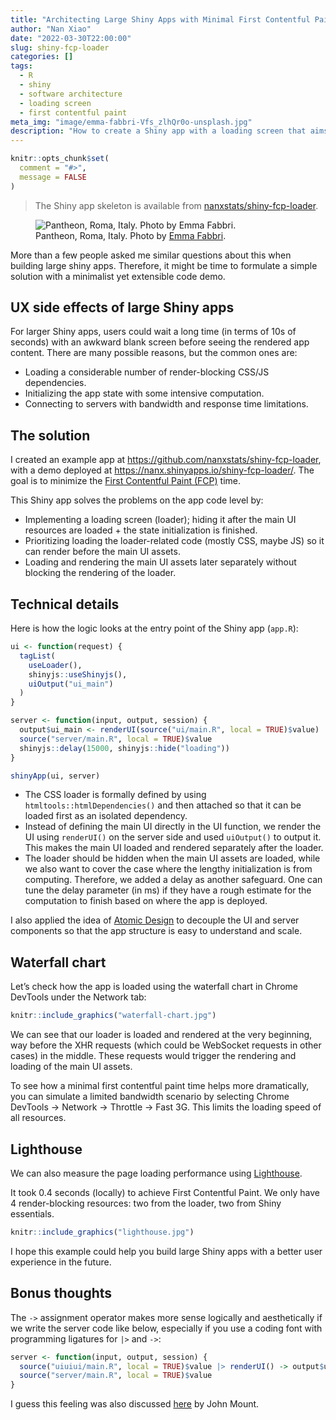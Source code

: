 ```yaml
---
title: "Architecting Large Shiny Apps with Minimal First Contentful Paint Time"
author: "Nan Xiao"
date: "2022-03-30T22:00:00"
slug: shiny-fcp-loader
categories: []
tags:
  - R
  - shiny
  - software architecture
  - loading screen
  - first contentful paint
meta_img: "image/emma-fabbri-Vfs_zlhQr0o-unsplash.jpg"
description: "How to create a Shiny app with a loading screen that aims to minimize the first contentful paint (FCP) time."
---
```


```r
knitr::opts_chunk$set(
  comment = "#>",
  message = FALSE
)
```

> The Shiny app skeleton is available from
> [nanxstats/shiny-fcp-loader](https://github.com/nanxstats/shiny-fcp-loader).

![Pantheon, Roma, Italy. Photo by [Emma Fabbri](https://unsplash.com/photos/Vfs_zlhQr0o).](/image/emma-fabbri-Vfs_zlhQr0o-unsplash.jpg)

More than a few people asked me similar questions about this when building
large shiny apps. Therefore, it might be time to formulate a simple solution
with a minimalist yet extensible code demo.

## UX side effects of large Shiny apps

For larger Shiny apps, users could wait a long time (in terms of 10s of seconds)
with an awkward blank screen before seeing the rendered app content.
There are many possible reasons, but the common ones are:

- Loading a considerable number of render-blocking CSS/JS dependencies.
- Initializing the app state with some intensive computation.
- Connecting to servers with bandwidth and response time limitations.

## The solution

I created an example app at <https://github.com/nanxstats/shiny-fcp-loader>,
with a demo deployed at <https://nanx.shinyapps.io/shiny-fcp-loader/>.
The goal is to minimize the [First Contentful Paint (FCP)](https://web.dev/fcp/) time.

This Shiny app solves the problems on the app code level by:

- Implementing a loading screen (loader); hiding it after the main UI resources
  are loaded + the state initialization is finished.
- Prioritizing loading the loader-related code (mostly CSS, maybe JS) so it can
  render before the main UI assets.
- Loading and rendering the main UI assets later separately without blocking
  the rendering of the loader.

## Technical details

Here is how the logic looks at the entry point of the Shiny app (`app.R`):

```r
ui <- function(request) {
  tagList(
    useLoader(),
    shinyjs::useShinyjs(),
    uiOutput("ui_main")
  )
}

server <- function(input, output, session) {
  output$ui_main <- renderUI(source("ui/main.R", local = TRUE)$value)
  source("server/main.R", local = TRUE)$value
  shinyjs::delay(15000, shinyjs::hide("loading"))
}

shinyApp(ui, server)
```

- The CSS loader is formally defined by using `htmltools::htmlDependencies()`
  and then attached so that it can be loaded first as an isolated dependency.
- Instead of defining the main UI directly in the UI function, we render the UI
  using `renderUI()` on the server side and used `uiOutput()` to output it.
  This makes the main UI loaded and rendered separately after the loader.
- The loader should be hidden when the main UI assets are loaded,
  while we also want to cover the case where the lengthy initialization is
  from computing. Therefore, we added a delay as another safeguard.
  One can tune the delay parameter (in ms) if they have a rough estimate for
  the computation to finish based on where the app is deployed.

I also applied the idea of [Atomic Design](https://atomicdesign.bradfrost.com/)
to decouple the UI and server components so that the app structure is easy to
understand and scale.

## Waterfall chart

Let's check how the app is loaded using the waterfall chart in Chrome DevTools
under the Network tab:

```r
knitr::include_graphics("waterfall-chart.jpg")
```

We can see that our loader is loaded and rendered at the very beginning, way
before the XHR requests (which could be WebSocket requests in other cases)
in the middle. These requests would trigger the rendering and loading of
the main UI assets.

To see how a minimal first contentful paint time helps more dramatically,
you can simulate a limited bandwidth scenario by selecting Chrome DevTools →
Network → Throttle → Fast 3G. This limits the loading speed of all resources.

## Lighthouse

We can also measure the page loading performance using
[Lighthouse](https://developers.google.com/web/tools/lighthouse).

It took 0.4 seconds (locally) to achieve First Contentful Paint.
We only have 4 render-blocking resources: two from the loader,
two from Shiny essentials.

```r
knitr::include_graphics("lighthouse.jpg")
```

I hope this example could help you build large Shiny apps with a
better user experience in the future.

## Bonus thoughts

The `->` assignment operator makes more sense logically and aesthetically
if we write the server code like below, especially if you use a coding font
with programming ligatures for `|>` and `->`:

```r
server <- function(input, output, session) {
  source("uiuiui/main.R", local = TRUE)$value |> renderUI() -> output$ui_main
  source("server/main.R", local = TRUE)$value
}
```

I guess this feeling was also discussed
[here](https://win-vector.com/2016/12/12/the-case-for-using-in-r/) by John Mount.
